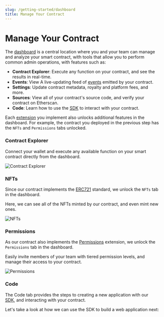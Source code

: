```yaml
---
slug: /getting-started/dashboard
title: Manage Your Contract
---
```



# Manage Your Contract

The [dashboard](/dashboard) is a central location where you and your team can manage and analyze your smart contract,
with tools that allow you to perform common admin operations, with features such as:

- **Contract Explorer**: Execute any function on your contract, and see the results in real-time.
- **Events**: View A live-updating feed of [events](https://docs.soliditylang.org/en/v0.8.17/contracts.html#events) emitted by your contract.
- **Settings**: Update contract metadata, royalty and platform fees, and more.
- **Sources**: View all of your contract's source code, and verify your contract on Etherscan.
- **Code**: Learn how to use the [SDK](/sdk) to interact with your contract.

Each [extension](/contractkit/extensions) you implement also unlocks additional features in the dashboard. For example,
the contract you deployed in the previous step has the `NFTs` and `Permissions` tabs unlocked.

### Contract Explorer

Connect your wallet and execute any available function on your smart contract directly from the dashboard.

![Contract Explorer](./assets/explorer.png)

### NFTs

Since our contract implements the [ERC721](/contractkit/interfaces/erc721) standard, we unlock the `NFTs` tab in the dashboard.

Here, we can see all of the NFTs minted by our contract, and even mint new ones.

![NFTs](./assets/nfts-tab.png)

### Permissions

As our contract also implements the [Permissions](/contractkit/extension-contracts/permissions) extension, we unlock the `Permissions` tab in the dashboard.

Easily invite members of your team with tiered permission levels, and manage their access to your contract.

![Permissions](./assets/permissions-tab.png)

### Code

The Code tab provides the steps to creating a new application with our [SDK](/sdk), and interacting with your contract.

Let's take a look at how we can use the SDK to build a web application next:

<div className="row" style={{ marginBottom: 16 }}>
  <div className="col col--12" style={{ padding: 8, paddingBottom: 0 }}>
    <QuickstartCard
      name="Next Up: Build An Application with the SDK"
      link="/getting-started/apps"
      image="/assets/product/sdk.png"
    />
  </div>
</div>
